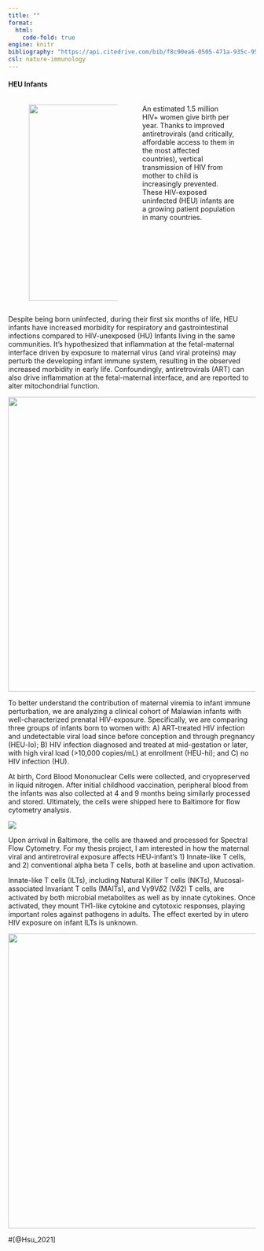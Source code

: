 ```yaml
---
title: ""
format: 
  html: 
    code-fold: true
engine: knitr
bibliography: "https://api.citedrive.com/bib/f8c90ea6-0505-471a-935c-9512294a7c1f/references.bib?x=eyJpZCI6ICJmOGM5MGVhNi0wNTA1LTQ3MWEtOTM1Yy05NTEyMjk0YTdjMWYiLCAidXNlciI6ICIzNDQ3IiwgInNpZ25hdHVyZSI6ICJmNTk3NDI4OGJkM2VlZjNkYmVmNzMyNThmMzUzZThkMjBlMzM4OWEyN2IyYmEwZGI1YzUwNTRjMzU1YTk5YWUyIn0=/bibliography.bib"
csl: nature-immunology
---
```


#### HEU Infants

::: columns
::: {.column width="5%"}
:::

::: {.column width="43%"}
![](images/HEUInfants.png){width="400"}
:::

::: {.column width="2%"}
:::

::: {.column width="45%"}
::: {style="float: left"}
An estimated 1.5 million HIV+ women give birth per year. Thanks to improved antiretrovirals (and critically, affordable access to them in the most affected countries), vertical transmission of HIV from mother to child is increasingly prevented. These HIV-exposed uninfected (HEU) infants are a growing patient population in many countries.
:::
:::

::: {.column width="5%"}
:::
:::

Despite being born uninfected, during their first six months of life, HEU infants have increased morbidity for respiratory and gastrointestinal infections compared to HIV-unexposed (HU) Infants living in the same communities. It's hypothesized that inflammation at the fetal-maternal interface driven by exposure to maternal virus (and viral proteins) may perturb the developing infant immune system, resulting in the observed increased morbidity in early life. Confoundingly, antiretrovirals (ART) can also drive inflammation at the fetal-maternal interface, and are reported to alter mitochondrial function.

![](images/MalawiHEUCohort.png){width="600"}

To better understand the contribution of maternal viremia to infant immune perturbation, we are analyzing a clinical cohort of Malawian infants with well-characterized prenatal HIV-exposure. Specifically, we are comparing three groups of infants born to women with: A) ART-treated HIV infection and undetectable viral load since before conception and through pregnancy (HEU-lo); B) HIV infection diagnosed and treated at mid-gestation or later, with high viral load (\>10,000 copies/mL) at enrollment (HEU-hi); and C) no HIV infection (HU).

At birth, Cord Blood Mononuclear Cells were collected, and cryopreserved in liquid nitrogen. After initial childhood vaccination, peripheral blood from the infants was also collected at 4 and 9 months being similarly processed and stored. Ultimately, the cells were shipped here to Baltimore for flow cytometry analysis.

![](images/Timeline.png)

Upon arrival in Baltimore, the cells are thawed and processed for Spectral Flow Cytometry. For my thesis project, I am interested in how the maternal viral and antiretroviral exposure affects HEU-infant's 1) Innate-like T cells, and 2) conventional alpha beta T cells, both at baseline and upon activation.

Innate-like T cells (ILTs), including Natural Killer T cells (NKTs), Mucosal-associated Invariant T cells (MAITs), and V𝛾9V𝛿2 (V𝛿2) T cells, are activated by both microbial metabolites as well as by innate cytokines. Once activated, they mount TH1-like cytokine and cytotoxic responses, playing important roles against pathogens in adults. The effect exerted by in utero HIV exposure on infant ILTs is unknown. 

![](images/Processing.png){width="600"}

#[@Hsu_2021]

::: {#refs}
:::
